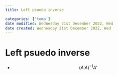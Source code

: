 ```yaml
---
title: Left psuedo inverse

categories: ['temp']
date modified: Wednesday 21st December 2022, Wed
date created: Wednesday 21st December 2022, Wed
---
```


# Left psuedo inverse


- $$(A'A)^{-1}A'$$



